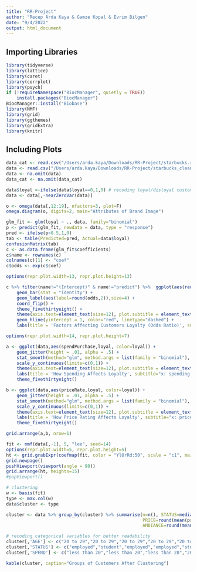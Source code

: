 ```yaml
---
title: "RR-Project"
author: "Recep Arda Kaya & Gamze Kopal & Evrim Bilgen"
date: "9/4/2022"
output: html_document
---
```



## Importing Libraries

```r
library(tidyverse)
library(lattice)
library(caret)
library(corrplot)
library(psych)
if (!requireNamespace("BiocManager", quietly = TRUE))
    install.packages("BiocManager")
BiocManager::install("Biobase")
library(NMF)
library(grid)
library(ggthemes)
library(gridExtra)
library(knitr)
```

## Including Plots

```r
data_cat <- read.csv("/Users/arda.kaya/Downloads/RR-Project/starbucks.xls")
data <- read.csv("/Users/arda.kaya/Downloads/RR-Project/starbucks_clean.xls")
data <- na.omit(data)
data_cat <- na.omit(data_cat)

data$loyal <-ifelse(data$loyal==0,1,0) # recoding loyal/disloyal customers
data <- data[,-nearZeroVar(data)] 

```


```r
o <- omega(data[,12:19], nfactors=3, plot=F)
omega.diagram(o, digits=2, main="Attributes of Brand Image")
```

```r
glm_fit <- glm(loyal ~ ., data, family="binomial")
p <- predict(glm_fit, newdata = data, type = "response")
pred <- ifelse(p>0.5,1,0)
tab <- table(Predicted=pred, Actual=data$loyal)
confusionMatrix(tab)
c <- as.data.frame(glm_fit$coefficients)
c$name <- rownames(c)
colnames(c)[1] <- "coef"
c$odds <- exp(c$coef)
```

```r
options(repr.plot.width=13, repr.plot.height=13)

c %>% filter(name!="(Intercept)" & name!="predict") %>%  ggplot(aes(reorder(name,odds),odds)) + 
    geom_bar(stat = "identity") + 
    geom_label(aes(label=round(odds,2)),size=4) +
    coord_flip() +
    theme_fivethirtyeight() +
    theme(axis.text=element_text(size=12), plot.subtitle = element_text(size=12), plot.caption = element_text(size=12), panel.grid.major = element_blank(), panel.grid.minor = element_blank()) +
    geom_hline(yintercept = 1, color="red", linetype="dashed") +
    labs(title = 'Factors Affecting Customers Loyalty (Odds Ratio)', subtitle = "factors with odds ratio greater than 1 positively affect loyalty", caption = "*** interpretation: a 1 unit increase in spending category increases the odds of loyalty by a factor of 7.9 ***")

```

```r
options(repr.plot.width=14, repr.plot.height=7)

a <- ggplot(data,aes(spendPurchase,loyal, color=loyal)) + 
    geom_jitter(height = .01, alpha = .5) +
    stat_smooth(method="glm", method.args = list(family = "binomial"), se=F) +
    scale_y_continuous(limits=c(0,1)) +
    theme(axis.text=element_text(size=12), plot.subtitle = element_text(size=12), plot.caption = element_text(size=12)) +
    labs(title = 'How Spending Affects Loyalty', subtitle="x: spending, y: loyalty") +
    theme_fivethirtyeight()

b <- ggplot(data,aes(priceRate,loyal, color=loyal)) + 
    geom_jitter(height = .01, alpha = .5) +
    stat_smooth(method="glm", method.args = list(family = "binomial"), se=F) +
    scale_y_continuous(limits=c(0,1)) +
    theme(axis.text=element_text(size=12), plot.subtitle = element_text(size=12), plot.caption = element_text(size=12)) +
    labs(title = 'How Price Rating Affects Loyalty', subtitle="x: price rating, y: loyalty") +
    theme_fivethirtyeight()

grid.arrange(a,b, nrow=1)
```

```r
fit <- nmf(data[,-1], 5, "lee", seed=14) 
options(repr.plot.width=5, repr.plot.height=5)
ht <- grid.grabExpr(coefmap(fit, color = "YlOrRd:50", scale = "c1", main="Decomposing Survey to 5 Groups", fontsize=4, cexCol=4/1, cexRow=4/1, tracks=NA))
grid.newpage()
pushViewport(viewport(angle = 90))
grid.arrange(ht, heights=15)
#popViewport()
```

```r
# clustering
w <- basis(fit)
type <- max.col(w) 
data$cluster <- type
```

```r
cluster <- data %>% group_by(cluster) %>% summarise(n=n(), STATUS=median(status), AGE=mean(age), SPEND=median(spendPurchase), 
                                                    PRICE=round(mean(priceRate),1), SERVICE=round(mean(serviceRate),1), 
                                                    AMBIANCE=round(mean(ambianceRate),1), LOYAL=round(mean(loyal),1))

# recoding categorical variables for better readability
cluster[,'AGE'] <- c("20 to 29","20 to 29","20 to 29","20 to 29","20 to 29")
cluster[,'STATUS'] <- c("employed","student","employed","employed","student")
cluster[,'SPEND'] <- c("less than 20","less than 20","less than 20","20 to 40","20 to 40")

kable(cluster, caption="Groups of Customers After Clustering")
```

```r

```